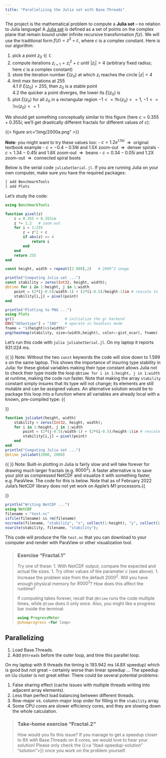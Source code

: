 ```yaml
---
title: "Parallelizing the Julia set with Base.Threads"
---
```


<!-- In this section I will describe one of the two projects you can work on this afternoon.  -->

The project is the mathematical problem to compute a **Julia set** -- no relation to Julia language! A
[Julia set](https://en.wikipedia.org/wiki/Julia_set) is defined as a set of points on the complex plane that remain
bound under infinite recursive transformation $f(z)$. We will use the traditional form $f(z)=z^2+c$, where $c$ is a
complex constant. Here is our algorithm:

1. pick a point $z_0\in\mathbb{C}$
1. compute iterations $z_{i+1}=z_i^2+c$ until $|z_i|>4$ (arbitrary fixed radius; here $c$ is a complex constant)
1. store the iteration number $\xi(z_0)$ at which $z_i$ reaches the circle $|z|=4$
1. limit max iterations at 255  
    4.1 if $\xi(z_0)=255$, then $z_0$ is a stable point  
    4.2 the quicker a point diverges, the lower its $\xi(z_0)$ is
1. plot $\xi(z_0)$ for all $z_0$ in a rectangular region $-1<=\mathfrak{Re}(z_0)<=1$, $-1<=\mathfrak{Im}(z_0)<=1$

We should get something conceptually similar to this figure (here $c = 0.355 + 0.355i$; we'll get drastically different
fractals for different values of $c$):

{{< figure src="/img/2000a.png" >}}

**Note**: you might want to try these values too:
- $c = 1.2e^{1.1πi}$ $~\Rightarrow~$ original textbook example
- $c = -0.4-0.59i$ and 1.5X zoom-out $~\Rightarrow~$ denser spirals
- $c = 1.34-0.45i$ and 1.8X zoom-out $~\Rightarrow~$ beans
- $c = 0.34-0.05i$ and 1.2X zoom-out $~\Rightarrow~$ connected spiral boots

Below is the serial code `juliaSetSerial.jl`. If you are running Julia on your own computer, make sure you have the required packages:

```julia
] add BenchmarkTools
] add Plots
```

Let's study the code:

```julia
using BenchmarkTools

function pixel(z)
    c = 0.355 + 0.355im
    z *= 1.2   # zoom out
    for i = 1:255
        z = z^2 + c
        if abs(z) >= 4
            return i
        end
    end
    return 255
end

const height, width = repeat([2_000],2)   # 2000^2 image

println("Computing Julia set ...")
const stability = zeros(Int32, height, width);
@btime for i in 1:height, j in 1:width
    point = (2*(j-0.5)/width-1) + (2*(i-0.5)/height-1)im # rescale to -1:1 in the complex plane
    stability[i,j] = pixel(point)
end

println("Plotting to PNG ...")
using Plots
gr()                       # initialize the gr backend
ENV["GKSwstype"] = "100"   # operate in headless mode
fname = "$(height)x$(width)"
png(heatmap(stability, size=(width,height), color=:gist_ncar), fname)
```

Let's run this code with `julia juliaSetSerial.jl`. On my laptop it reports 931.024 ms.

{{<note>}} Note: Without the two `const` keywords the code will slow down to 1.599 s on the same laptop. This shows the
importance of insuring type stability in Julia: for these global variables making their type constant allows Julia not
to check their type inside the loop `@btime for i in 1:height, j in 1:width` at runtime, making the code run
faster. Note that making the array `stability` constant simply insures that its type will not change; its elements are
still mutable and can be assigned values. An alternative solution would be to package this loop into a function where
all variables are already local with a known, pre-compiled type:
{{</note>}}

```jl
function juliaSet(height, width)
    stability = zeros(Int32, height, width);
    for i in 1:height, j in 1:width
        point = (2*(j-0.5)/width-1) + (2*(i-0.5)/height-1)im # rescale to -1:1 in the complex plane
        stability[i,j] = pixel(point)
    end
end
println("Computing Julia set ...")
@btime juliaSet(2000, 2000)
```

{{<note>}} Note: Built-in plotting in Julia is fairly slow and will take forever for drawing much larger fractals
  (e.g. $8000^2$). A faster alternative is to save your plot as compressed NetCDF and visualize it with something
  faster, e.g. ParaView. The code for this is below. Note that as of February 2022 Julia's NetCDF library does not yet
  work on Apple's M1 processors.{{</note>}}

```jl
println("Writing NetCDF ...")
using NetCDF
filename = "test.nc"
isfile(filename) && rm(filename)
nccreate(filename, "stability", "x", collect(1:height), "y", collect(1:width), t=NC_INT, mode=NC_NETCDF4, compress=9);
ncwrite(stability, filename, "stability");
```

This code will produce the file `test.nc` that you can download to your computer and render with ParaView or other
visualization tool.

> ### Exercise "Fractal.1"
> Try one of these:
> 1. With NetCDF output, compare the expected and actual file sizes.
> 1. Try other values of the parameter $c$ (see above).
> 1. Increase the problem size from the default $2000^2$. Will you have enough physical memory for $8000^2$?
>    How does this affect the runtime?
>
> If computing takes forever, recall that `@btime` runs the code multiple times, while `@time` does it only once. Also,
> you might like a progress bar inside the terminal:
> ```jl
> using ProgressMeter
> @showprogress <for loop>
> ```

## Parallelizing

1. Load Base.Threads.
1. Add `@threads` before the outer loop, and time this parallel loop.

On my laptop with 8 threads the timing is 193.942 ms (4.8X speedup) which is good but not great -- certainly worse than
linear speedup ... The speedup on Uu cluster is not great either. There could be several potential problems:

1. False sharing effect (cache issues with multiple threads writing into adjacent array elements).
1. Less than perfect load balancing between different threads.
1. Row-major vs. column-major loop order for filling in the `stability` array.
1. Some CPU cores are slower efficiency cores, and they are slowing down the whole calculation.

> ### Take-home exercise "Fractal.2"
> How would you fix this issue? If you manage to get a speedup closer to 8X with Base.Threads on 8 cores, we would love
> to hear your solution! Please only check the {{<a "/bad-speedup-solution" "solution">}} once you work on the problem
> yourself.
